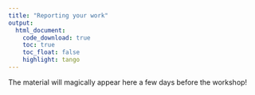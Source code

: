 ```yaml
---
title: "Reporting your work"
output: 
  html_document:
    code_download: true
    toc: true
    toc_float: false
    highlight: tango
---
```

The material will magically appear here a few days before the workshop!